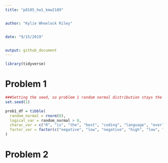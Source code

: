 ```yaml
---
title: "p8105_hw1_kmw2189"


author: "Kylie Wheelock Riley"


date: "9/15/2019"


output: github_document
---
```

```r
library(tidyverse)
```


# Problem 1
```r
###Setting the seed, so problem 1 random normal distribution stays the same
set.seed(1)

prob1_df = tibble(
  random_normal = rnorm(8),
  logical_var = random_normal > 0,
  charac_var = c("R", "is", "the", "best", "coding", "language", "ever", "!"),  
  factor_var = factor(c("negative", "low", "negative", "high", "low", "negative", "low", "low"))
)
```



# Problem 2
